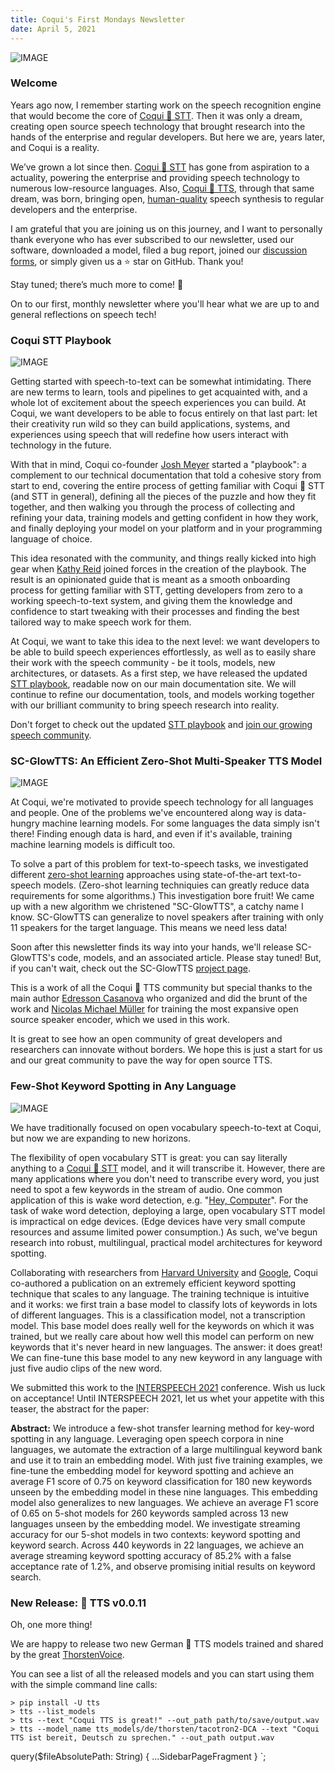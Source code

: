 ```yaml
---
title: Coqui's First Mondays Newsletter
date: April 5, 2021
---
```



![IMAGE](../../data/images/newsletter/posts/logo-wordmark.png)

### Welcome

Years ago now, I remember starting work on the speech recognition engine that would become the core of
[Coqui 🐸 STT](https://github.com/coqui-ai/STT). Then it was only a dream, creating open source speech
technology that brought research into the hands of the enterprise and regular developers. But here we
are, years later, and Coqui is a reality.

We’ve grown a lot since then. [Coqui 🐸 STT](https://github.com/coqui-ai/STT) has gone from aspiration
to a actuality, powering the enterprise and providing speech technology to numerous low-resource languages.
Also, [Coqui 🐸 TTS](https://github.com/coqui-ai/TTS), through that same dream, was born, bringing open,
[human-quality](https://github.com/coqui-ai/TTS#-tts-performance) speech synthesis to regular developers
and the enterprise.

I am grateful that you are joining us on this journey, and I want to personally thank everyone who has ever subscribed
to our newsletter, used our software, downloaded a model, filed a bug report, joined our
[discussion forms](https://gitter.im/coqui-ai), or simply given us a ⭐ star on GitHub. Thank you!

Stay tuned; there’s much more to come! 🐸

On to our first, monthly newsletter where you'll hear what we are up to and general reflections on speech tech!

### Coqui STT Playbook

![IMAGE](../../data/images/newsletter/posts/coqui-stt-playbook.png)

Getting started with speech-to-text can be somewhat intimidating. There are new terms to learn, tools and
pipelines to get acquainted with, and a whole lot of excitement about the speech experiences you can build.
At Coqui, we want developers to be able to focus entirely on that last part: let their creativity run wild
so they can build applications, systems, and experiences using speech that will redefine how users interact
with technology in the future.

With that in mind, Coqui co-founder [Josh Meyer](https://mobile.twitter.com/_josh_meyer_) started a "playbook":
a complement to our technical documentation that told a cohesive story from start to end, covering the entire
process of getting familiar with Coqui 🐸 STT (and STT in general), defining all the pieces of the puzzle and
how they fit together, and then walking you through the process of collecting and refining your data,
training models and getting confident in how they work, and finally deploying your model on your platform
and in your programming language of choice.

This idea resonated with the community, and things really kicked into high gear when [Kathy Reid](https://twitter.com/KathyReid)
joined forces in the creation of the playbook. The result is an opinionated guide that is meant as a smooth
onboarding process for getting familiar with STT, getting developers from zero to a working speech-to-text
system, and giving them the knowledge and confidence to start tweaking with their processes and finding the
best tailored way to make speech work for them.

At Coqui, we want to take this idea to the next level: we want developers to be able to build speech experiences
effortlessly, as well as to easily share their work with the speech community - be it tools, models, new
architectures, or datasets. As a first step, we have released the updated [STT playbook](https://stt.readthedocs.io/en/latest/playbook/README.html),
readable now on our main documentation site. We will continue to refine our documentation, tools, and models
working together with our brilliant community to bring speech research into reality.

Don't forget to check out the updated [STT playbook](https://stt.readthedocs.io/en/latest/playbook/README.html)
and [join our growing speech community](https://gitter.im/coqui-ai).

### SC-GlowTTS: An Efficient Zero-Shot Multi-Speaker TTS Model

![IMAGE](../../data/images/newsletter/posts/sc-glowtts.png)

At Coqui, we're motivated to provide speech technology for all languages and people. One of the problems we've
encountered along way is data-hungry machine learning models. For some languages the data simply isn't there!
Finding enough data is hard, and even if it's available, training machine learning models is difficult too.

To solve a part of this problem for text-to-speech tasks, we investigated different [zero-shot learning](https://en.wikipedia.org/wiki/Zero-shot_learning)
approaches using state-of-the-art text-to-speech models. (Zero-shot learning techniquies can greatly reduce
data requirements for some algorithms.) This investigation bore fruit! We came up with a new algorithm we
christened "SC-GlowTTS", a catchy name I know. SC-GlowTTS can generalize to novel speakers after training
with only 11 speakers for the target language. This means we need less data!

Soon after this newsletter finds its way into your hands, we'll release SC-GlowTTS's code, models, and an
associated article. Please stay tuned! But, if you can't wait, check out the SC-GlowTTS
[project page](https://edresson.github.io/SC-GlowTTS/).

This is a work of all the Coqui 🐸 TTS community but special thanks to the main author
[Edresson Casanova](https://github.com/Edresson) who organized and did the brunt of the work and
[Nicolas Michael Müller](https://github.com/mueller91) for training the most expansive open
source speaker encoder, which we used in this work.

It is great to see how an open community of great developers and researchers can innovate without borders.
We hope this is just a start for us and our great community to pave the way for open source TTS.

### Few-Shot Keyword Spotting in Any Language

![IMAGE](../../data/images/newsletter/posts/few-shot-keyword-spotting-in-any-language.png)

We have traditionally focused on open vocabulary speech-to-text at Coqui, but now we are expanding to new
horizons.

The flexibility of open vocabulary STT is great: you can say literally anything to a
[Coqui 🐸 STT](https://github.com/coqui-ai/STT) model, and it will transcribe it. However, there are many
applications where you don't need to transcribe every word, you just need to spot a few keywords in the
stream of audio. One common application of this is wake word detection, e.g. "[Hey, Computer](https://www.youtube.com/watch?v=1ZXugicgn6U)".
For the task of wake word detection, deploying a large, open vocabulary STT model is impractical on edge devices.
(Edge devices have very small compute resources and assume limited power consumption.) As such, we've begun
research into robust, multilingual, practical model architectures for keyword spotting.

Collaborating with researchers from [Harvard University](https://edge.seas.harvard.edu/) and
[Google](https://www.tensorflow.org/lite), Coqui co-authored a publication on an
extremely efficient keyword spotting technique that scales to any language. The training technique is
intuitive and it works: we first train a base model to classify lots of keywords in lots of different
languages. This is a classification model, not a transcription model. This base model does really well
for the keywords on which it was trained, but we really care about how well this model can perform on
new keywords that it's never heard in new languages. The answer: it does great! We can fine-tune this
base model to any new keyword in any language with just five audio clips of the new word.

We submitted this work to the [INTERSPEECH 2021](https://www.interspeech2021.org/) conference. Wish us luck
on acceptance! Until INTERSPEECH 2021, let us whet your appetite with this teaser, the abstract for the
paper:

**Abstract:**
We introduce a few-shot transfer learning method for key-word spotting in any language. Leveraging open
speech corpora in nine languages, we automate the extraction of a large multilingual keyword bank and
use it to train an embedding model. With just five training examples, we fine-tune the embedding model
for keyword spotting and achieve an average F1 score of 0.75 on keyword classification for 180 new
keywords unseen by the embedding model in these nine languages. This embedding model also generalizes
to new languages. We achieve an average F1 score of 0.65 on 5-shot models for 260 keywords sampled
across 13 new languages unseen by the embedding model. We investigate streaming accuracy for our 5-shot
models in two contexts: keyword spotting and keyword search. Across 440 keywords in 22 languages,
we achieve an average streaming keyword spotting accuracy of 85.2% with a false acceptance rate of
1.2%, and observe promising initial results on keyword search.

### New Release: 🐸 TTS v0.0.11

Oh, one more thing!

We are happy to release two new German 🐸 TTS models trained and shared by the great [ThorstenVoice](https://twitter.com/ThorstenVoice).

You can see a list of all the released models and you can start using them with the simple command line calls:

```terminal
> pip install -U tts
> tts --list_models
> tts --text "Coqui TTS is great!" --out_path path/to/save/output.wav
> tts --model_name tts_models/de/thorsten/tacotron2-DCA --text "Coqui TTS ist bereit, Deutsch zu sprechen." --out_path output.wav
```

<!-- markdownlint-enable line-length -->

  query($fileAbsolutePath: String) {
    ...SidebarPageFragment
  }
`;
